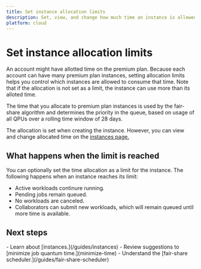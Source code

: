 ```yaml
---
title: Set instance allocation limits
description: Set, view, and change how much time an instance is allowed to use.
platform: cloud
---
```

# Set instance allocation limits

An account might have allotted time on the premium plan. Because each account can have many premium plan instances, setting allocation limits helps you control which instances are allowed to consume that time. Note that if the allocation is not set as a limit, the instance can use more than its alloted time.

The time that you allocate to premium plan instances is used by the fair-share algorithm and determines the priority in the queue, based on usage of all QPUs over a rolling time window of 28 days.

The allocation is set when creating the instance.  However, you can view and change allocated time on the [instances page.](https://quantum.cloud.ibm.com/instances)

## What happens when the limit is reached

You can optionally set the time allocation as a limit for the instance. The following happens when an instance reaches its limit:

- Active workloads continure running.
- Pending jobs remain queued.
- No workloads are canceled.
- Collaborators can submit new workloads, which will remain queued until more time is available.

## Next steps

<Admonition type="tip" title="Recommendations">
    - Learn about [instances.](/guides/instances)
    - Review suggestions to [minimize job quantum time.](minimize-time)
    - Understand the [fair-share scheduler.](/guides/fair-share-scheduler)
</Admonition>